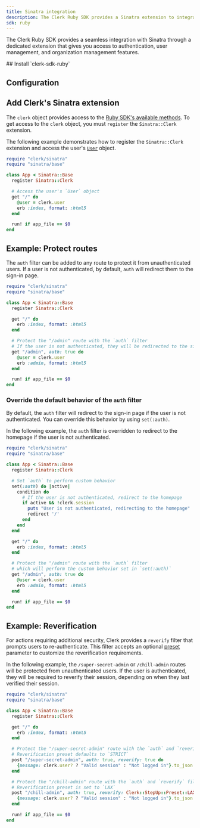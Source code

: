 ```yaml
---
title: Sinatra integration
description: The Clerk Ruby SDK provides a Sinatra extension to integrate Clerk into your Sinatra app.
sdk: ruby
---
```


The Clerk Ruby SDK provides a seamless integration with Sinatra through a dedicated extension that gives you access to authentication, user management, and organization management features.

<Steps>
  ## Install `clerk-sdk-ruby`

  <Include src="_partials/ruby/installation" />

  ## Configuration

  <Include src="_partials/ruby/configuration" />

  ## Add Clerk's Sinatra extension

  The `clerk` object provides access to the [Ruby SDK's available methods](/docs/reference/ruby/overview#available-methods). To get access to the `clerk` object, you must `register` the `Sinatra::Clerk` extension.

  The following example demonstrates how to register the `Sinatra::Clerk` extension and access the user's [`User`](https://github.com/clerk/clerk-http-client-ruby/blob/main/.generated/docs/User.md) object.

  ```ruby {{ filename: 'app.rb' }}
  require "clerk/sinatra"
  require "sinatra/base"

  class App < Sinatra::Base
    register Sinatra::Clerk

    # Access the user's `User` object
    get "/" do
      @user = clerk.user
      erb :index, format: :html5
    end

    run! if app_file == $0
  end
  ```
</Steps>

## Example: Protect routes

The `auth` filter can be added to any route to protect it from unauthenticated users. If a user is not authenticated, by default, `auth` will redirect them to the sign-in page.

```ruby
require "clerk/sinatra"
require "sinatra/base"

class App < Sinatra::Base
  register Sinatra::Clerk

  get "/" do
    erb :index, format: :html5
  end

  # Protect the "/admin" route with the `auth` filter
  # If the user is not authenticated, they will be redirected to the sign-in page
  get "/admin", auth: true do
    @user = clerk.user
    erb :admin, format: :html5
  end

  run! if app_file == $0
end
```

### Override the default behavior of the `auth` filter

By default, the `auth` filter will redirect to the sign-in page if the user is not authenticated. You can override this behavior by using `set(:auth)`.

In the following example, the `auth` filter is overridden to redirect to the homepage if the user is not authenticated.

```ruby {{ filename: 'app.rb' }}
require "clerk/sinatra"
require "sinatra/base"

class App < Sinatra::Base
  register Sinatra::Clerk

  # Set `auth` to perform custom behavior
  set(:auth) do |active|
    condition do
      # If the user is not authenticated, redirect to the homepage
      if active && !clerk.session
        puts "User is not authenticated, redirecting to the homepage"
        redirect '/'
      end
    end
  end

  get "/" do
    erb :index, format: :html5
  end

  # Protect the "/admin" route with the `auth` filter
  # which will perform the custom behavior set in `set(:auth)`
  get "/admin", auth: true do
    @user = clerk.user
    erb :admin, format: :html5
  end

  run! if app_file == $0
end
```

## Example: Reverification

For actions requiring additional security, Clerk provides a `reverify` filter that prompts users to re-authenticate. This filter accepts an optional [preset](/docs/reference/ruby/overview#reverification) parameter to customize the reverification requirements.

In the following example, the `/super-secret-admin` or `/chill-admin` routes will be protected from unauthenticated users. If the user is authenticated, they will be required to reverify their session, depending on when they last verified their session.

```ruby
require "clerk/sinatra"
require "sinatra/base"

class App < Sinatra::Base
  register Sinatra::Clerk

  get "/" do
    erb :index, format: :html5
  end

  # Protect the "/super-secret-admin" route with the `auth` and `reverify` filters
  # Reverification preset defaults to `STRICT`
  post "/super-secret-admin", auth: true, reverify: true do
    {message: clerk.user? ? "Valid session" : "Not logged in"}.to_json
  end

  # Protect the "/chill-admin" route with the `auth` and `reverify` filters
  # Reverification preset is set to `LAX`
  post "/chill-admin", auth: true, reverify: Clerk::StepUp::Preset::LAX do
    {message: clerk.user? ? "Valid session" : "Not logged in"}.to_json
  end

  run! if app_file == $0
end
```
